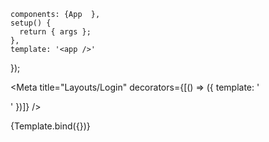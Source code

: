 

    components: {App  },
    setup() {
      return { args };
    },
    template: '<app />'
});

<Meta title="Layouts/Login" decorators={[() => ({ template: '<div id="app"><story /></div>' })]} />

<Story name="Default">
  {Template.bind({})}
</Story>
